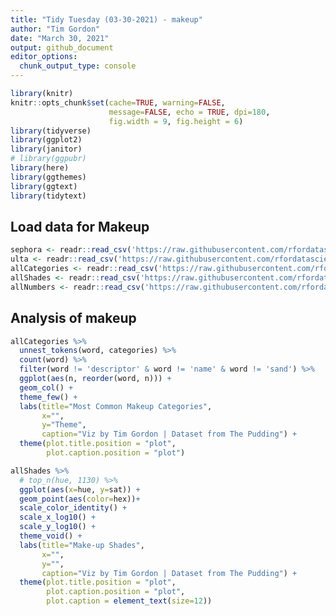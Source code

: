 ```yaml
---
title: "Tidy Tuesday (03-30-2021) - makeup"
author: "Tim Gordon"
date: "March 30, 2021"
output: github_document
editor_options:
  chunk_output_type: console
---
```


```r
library(knitr)
knitr::opts_chunk$set(cache=TRUE, warning=FALSE,
                      message=FALSE, echo = TRUE, dpi=180,
                      fig.width = 9, fig.height = 6)
library(tidyverse)
library(ggplot2)
library(janitor)
# library(ggpubr)
library(here)
library(ggthemes)
library(ggtext)
library(tidytext)
```

## Load data for Makeup

```r
sephora <- readr::read_csv('https://raw.githubusercontent.com/rfordatascience/tidytuesday/master/data/2021/2021-03-30/sephora.csv')
ulta <- readr::read_csv('https://raw.githubusercontent.com/rfordatascience/tidytuesday/master/data/2021/2021-03-30/ulta.csv')
allCategories <- readr::read_csv('https://raw.githubusercontent.com/rfordatascience/tidytuesday/master/data/2021/2021-03-30/allCategories.csv')
allShades <- readr::read_csv('https://raw.githubusercontent.com/rfordatascience/tidytuesday/master/data/2021/2021-03-30/allShades.csv')
allNumbers <- readr::read_csv('https://raw.githubusercontent.com/rfordatascience/tidytuesday/master/data/2021/2021-03-30/allNumbers.csv')

```

## Analysis of makeup

```r

allCategories %>%
  unnest_tokens(word, categories) %>%
  count(word) %>%
  filter(word != 'descriptor' & word != 'name' & word != 'sand') %>%
  ggplot(aes(n, reorder(word, n))) +
  geom_col() +
  theme_few() +
  labs(title="Most Common Makeup Categories",
       x="",
       y="Theme",
       caption="Viz by Tim Gordon | Dataset from The Pudding") +
  theme(plot.title.position = "plot",
        plot.caption.position = "plot") 


```


```r


allShades %>%
  # top_n(hue, 1130) %>%
  ggplot(aes(x=hue, y=sat)) +
  geom_point(aes(color=hex))+ 
  scale_color_identity() +
  scale_x_log10() +
  scale_y_log10() +
  theme_void() +
  labs(title="Make-up Shades",
       x="",
       y="",
       caption="Viz by Tim Gordon | Dataset from The Pudding") +
  theme(plot.title.position = "plot",
        plot.caption.position = "plot",
        plot.caption = element_text(size=12)) 
```

